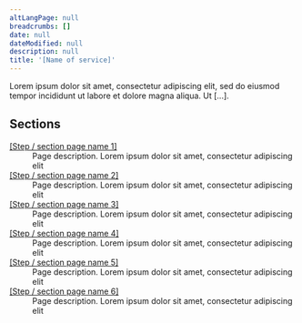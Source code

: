 ```yaml
---
altLangPage: null
breadcrumbs: []
date: null
dateModified: null
description: null
title: '[Name of service]'
---
```



<p>
 Lorem ipsum dolor sit amet, consectetur adipiscing elit, sed do eiusmod tempor incididunt ut labore et dolore magna aliqua. Ut [...].
</p>

<nav class="provisional gc-subway">
 <h2>
  Sections
 </h2>
 <dl>
  <dt>
   <a href="gc-subway-en.html">
    [Step / section page name 1]
   </a>
  </dt>
  <dd>
   Page description. Lorem ipsum dolor sit amet, consectetur adipiscing elit
  </dd>
  <dt>
   <a href="page2-en.html">
    [Step / section page name 2]
   </a>
  </dt>
  <dd>
   Page description. Lorem ipsum dolor sit amet, consectetur adipiscing elit
  </dd>
  <dt>
   <a href="#">
    [Step / section page name 3]
   </a>
  </dt>
  <dd>
   Page description. Lorem ipsum dolor sit amet, consectetur adipiscing elit
  </dd>
  <dt>
   <a href="#">
    [Step / section page name 4]
   </a>
  </dt>
  <dd>
   Page description. Lorem ipsum dolor sit amet, consectetur adipiscing elit
  </dd>
  <dt>
   <a href="#">
    [Step / section page name 5]
   </a>
  </dt>
  <dd>
   Page description. Lorem ipsum dolor sit amet, consectetur adipiscing elit
  </dd>
  <dt>
   <a href="#">
    [Step / section page name 6]
   </a>
  </dt>
  <dd>
   Page description. Lorem ipsum dolor sit amet, consectetur adipiscing elit
  </dd>
 </dl>
</nav>

